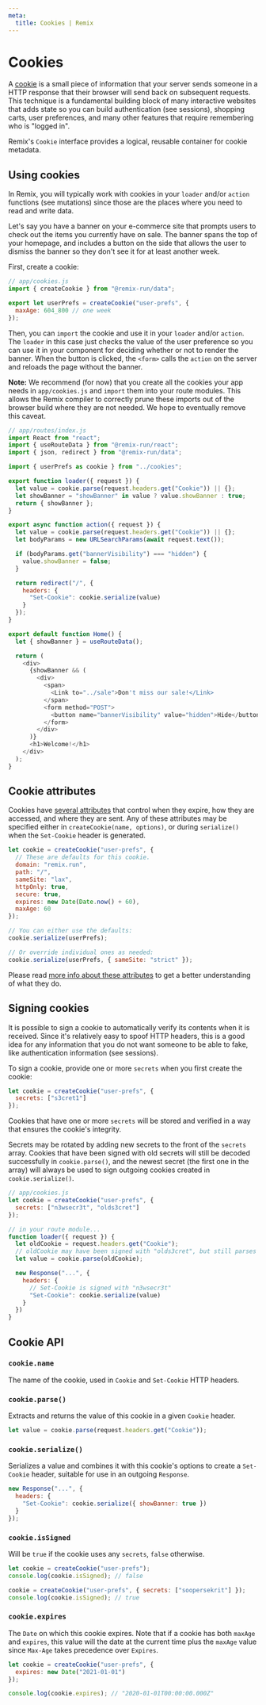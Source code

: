```yaml
---
meta:
  title: Cookies | Remix
---
```



# Cookies

A [cookie](https://developer.mozilla.org/en-US/docs/Web/HTTP/Cookies) is a small piece of information that your server sends someone in a HTTP response that their browser will send back on subsequent requests. This technique is a fundamental building block of many interactive websites that adds state so you can build authentication (see <Link to="../sessions">sessions</Link>), shopping carts, user preferences, and many other features that require remembering who is "logged in".

Remix's `Cookie` interface provides a logical, reusable container for cookie metadata.

## Using cookies

In Remix, you will typically work with cookies in your `loader` and/or `action` functions (see <Link to="../mutations">mutations</Link>) since those are the places where you need to read and write data.

Let's say you have a banner on your e-commerce site that prompts users to check out the items you currently have on sale. The banner spans the top of your homepage, and includes a button on the side that allows the user to dismiss the banner so they don't see it for at least another week.

First, create a cookie:

```js
// app/cookies.js
import { createCookie } from "@remix-run/data";

export let userPrefs = createCookie("user-prefs", {
  maxAge: 604_800 // one week 
});
```

Then, you can `import` the cookie and use it in your `loader` and/or `action`. The `loader` in this case just checks the value of the user preference so you can use it in your component for deciding whether or not to render the banner. When the button is clicked, the `<form>` calls the `action` on the server and reloads the page without the banner.

**Note:** We recommend (for now) that you create all the cookies your app needs in `app/cookies.js` and `import` them into your route modules. This allows the Remix compiler to correctly prune these imports out of the browser build where they are not needed. We hope to eventually remove this caveat.

```js
// app/routes/index.js
import React from "react";
import { useRouteData } from "@remix-run/react";
import { json, redirect } from "@remix-run/data";

import { userPrefs as cookie } from "../cookies";

export function loader({ request }) {
  let value = cookie.parse(request.headers.get("Cookie")) || {};
  let showBanner = "showBanner" in value ? value.showBanner : true;
  return { showBanner };
}

export async function action({ request }) {
  let value = cookie.parse(request.headers.get("Cookie")) || {};
  let bodyParams = new URLSearchParams(await request.text());

  if (bodyParams.get("bannerVisibility") === "hidden") {
    value.showBanner = false;
  }

  return redirect("/", {
    headers: {
      "Set-Cookie": cookie.serialize(value)
    }
  });
}

export default function Home() {
  let { showBanner } = useRouteData();

  return (
    <div>
      {showBanner && (
        <div>
          <span>
            <Link to="../sale">Don't miss our sale!</Link>
          </span>
          <form method="POST">
            <button name="bannerVisibility" value="hidden">Hide</button>
          </form>
        </div>
      )}
      <h1>Welcome!</h1>
    </div>
  );
}
```

## Cookie attributes

Cookies have [several attributes](https://developer.mozilla.org/en-US/docs/Web/HTTP/Headers/Set-Cookie#attributes) that control when they expire, how they are accessed, and where they are sent. Any of these attributes may be specified either in `createCookie(name, options)`, or during `serialize()` when the `Set-Cookie` header is generated.

```js
let cookie = createCookie("user-prefs", {
  // These are defaults for this cookie.
  domain: "remix.run",
  path: "/",
  sameSite: "lax",
  httpOnly: true,
  secure: true,
  expires: new Date(Date.now() + 60),
  maxAge: 60
});

// You can either use the defaults:
cookie.serialize(userPrefs);

// Or override individual ones as needed:
cookie.serialize(userPrefs, { sameSite: "strict" });
```

Please read [more info about these attributes](https://developer.mozilla.org/en-US/docs/Web/HTTP/Headers/Set-Cookie#attributes) to get a better understanding of what they do.

## Signing cookies

It is possible to sign a cookie to automatically verify its contents when it is received. Since it's relatively easy to spoof HTTP headers, this is a good idea for any information that you do not want someone to be able to fake, like authentication information (see <Link to="../sessions">sessions</Link>).

To sign a cookie, provide one or more `secrets` when you first create the cookie:

```js
let cookie = createCookie("user-prefs", {
  secrets: ["s3cret1"]
});
```

Cookies that have one or more `secrets` will be stored and verified in a way that ensures the cookie's integrity.

Secrets may be rotated by adding new secrets to the front of the `secrets` array. Cookies that have been signed with old secrets will still be decoded successfully in `cookie.parse()`, and the newest secret (the first one in the array) will always be used to sign outgoing cookies created in `cookie.serialize()`.

```js
// app/cookies.js
let cookie = createCookie("user-prefs", {
  secrets: ["n3wsecr3t", "olds3cret"]
});

// in your route module...
function loader({ request }) {
  let oldCookie = request.headers.get("Cookie");
  // oldCookie may have been signed with "olds3cret", but still parses ok
  let value = cookie.parse(oldCookie);

  new Response("...", {
    headers: {
      // Set-Cookie is signed with "n3wsecr3t"
      "Set-Cookie": cookie.serialize(value)
    }
  })
}
```

## Cookie API

### `cookie.name`

The name of the cookie, used in `Cookie` and `Set-Cookie` HTTP headers.

### `cookie.parse()`

Extracts and returns the value of this cookie in a given `Cookie` header.

```js
let value = cookie.parse(request.headers.get("Cookie"));
```

### `cookie.serialize()`

Serializes a value and combines it with this cookie's options to create a `Set-Cookie` header, suitable for use in an outgoing `Response`.

```js
new Response("...", {
  headers: {
    "Set-Cookie": cookie.serialize({ showBanner: true })
  }
});
```

### `cookie.isSigned`

Will be `true` if the cookie uses any `secrets`, `false` otherwise.

```js
let cookie = createCookie("user-prefs");
console.log(cookie.isSigned); // false

cookie = createCookie("user-prefs", { secrets: ["soopersekrit"] });
console.log(cookie.isSigned); // true
```

### `cookie.expires`

The `Date` on which this cookie expires. Note that if a cookie has both `maxAge` and `expires`, this value will the date at the current time plus the `maxAge` value since `Max-Age` takes precedence over `Expires`.

```js
let cookie = createCookie("user-prefs", {
  expires: new Date("2021-01-01")
});

console.log(cookie.expires); // "2020-01-01T00:00:00.000Z"
```